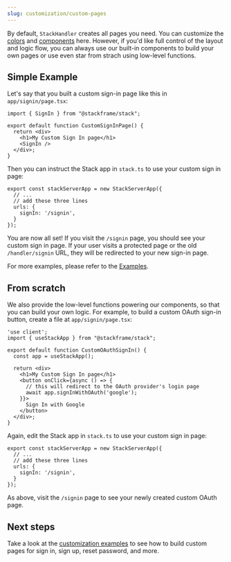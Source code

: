```yaml
---
slug: customization/custom-pages
---
```


By default, `StackHandler` creates all pages you need. You can customize the [colors](./custom-colors.mdx) and [components](./custom-components.mdx) here. However, if you'd like full control of the layout and logic flow, you can always use our built-in components to build your own pages or use even star from strach using low-level functions. 

## Simple Example

Let's say that you built a custom sign-in page like this in `app/signin/page.tsx`:

```tsx
import { SignIn } from "@stackframe/stack";

export default function CustomSignInPage() {
  return <div>
    <h1>My Custom Sign In page</h1>
    <SignIn />
  </div>;
}
```

Then you can instruct the Stack app in `stack.ts` to use your custom sign in page:

```tsx
export const stackServerApp = new StackServerApp({
  // ...
  // add these three lines
  urls: {
    signIn: '/signin',
  }
});
```

You are now all set! If you visit the `/signin` page, you should see your custom sign in page. If your user visits a protected page or the old `/handler/signin` URL, they will be redirected to your new sign-in page.

For more examples, please refer to the [Examples](/docs/category/page-examples).


## From scratch

We also provide the low-level functions powering our components, so that you can build your own logic. For example, to build a custom OAuth sign-in button, create a file at `app/signin/page.tsx`:

```tsx
'use client';
import { useStackApp } from "@stackframe/stack";

export default function CustomOAuthSignIn() {
  const app = useStackApp();

  return <div>
    <h1>My Custom Sign In page</h1>
    <button onClick={async () => {
      // this will redirect to the OAuth provider's login page
      await app.signInWithOAuth('google');
    }}>
      Sign In with Google
    </button>
  </div>;
}
```

Again, edit the Stack app in `stack.ts` to use your custom sign in page:

```tsx
export const stackServerApp = new StackServerApp({
  // ...
  // add these three lines
  urls: {
    signIn: '/signin',
  }
});
```

As above, visit the `/signin` page to see your newly created custom OAuth page.


## Next steps

Take a look at the [customization examples](./05-page-examples/_category_.json) to see how to build custom pages for sign in, sign up, reset password, and more.
